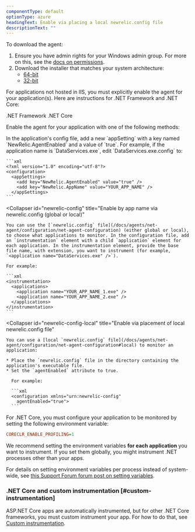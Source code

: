 ```yaml
---
componentType: default
optionType: azure
headingText: Enable via placing a local newrelic.config file
descriptionText: ""
---
```


To download the agent:

1. Ensure you have admin rights for your Windows admin group. For more on this, see the [docs on permissions](/docs/agents/net-agent/getting-started/compatibility-requirements-net-framework-agent#user-rights).
2. Download the installer that matches your system architecture:
   * [64-bit](https://download.newrelic.com/dot_net_agent/latest_release/NewRelicDotNetAgent_x64.msi)
   * [32-bit](https://download.newrelic.com/dot_net_agent/latest_release/NewRelicDotNetAgent_x86.msi)

For applications not hosted in IIS, you must explicitly enable the agent for your application(s). Here are instructions for .NET Framework and .NET Core: 

<Tabs>
  <TabsBar>
    <TabsBarItem id="enable-framework">.NET Framework</TabsBarItem>       
    <TabsBarItem id="enable-core">.NET Core</TabsBarItem>
  </TabsBar>

  <TabsPages>
    <TabsPageItem id="enable-framework">

Enable the agent for your application with one of the following methods:

<CollapserGroup>
  <Collapser
    id="app-config"
    title="Enable via application config file"
  >
    In the application's config file, add a new `appSetting` with a key named `NewRelic.AgentEnabled` and a value of `true`. For example, if the application name is `DataServices.exe`, edit `DataServices.exe.config` to:

    ```xml
    <?xml version="1.0" encoding="utf-8"?>
    <configuration>
      <appSettings>
        <add key="NewRelic.AgentEnabled" value="true" />
        <add key="NewRelic.AppName" value="YOUR_APP_NAME" />
      </appSettings>
    ```
  </Collapser>

  <Collapser
    id="newrelic-config"
    title="Enable by app name via newrelic.config (global or local)"
  >
    You can use the [`newrelic.config` file](/docs/agents/net-agent/configuration/net-agent-configuration) (either global or local), to choose what applications to monitor. In the configuration file, add an `instrumentation` element with a child `application` element for each application. In the instrumentation element, provide the base file name, with extension, you want to instrument (for example, `<application name="DataServices.exe" />`).

    For example:

    ```xml
    <instrumentation>
      <applications>
        <application name="YOUR_APP_NAME_1.exe" />
        <application name="YOUR_APP_NAME_2.exe" />
      </applications>
    </instrumentation>
    ```
  </Collapser>

  <Collapser
    id="newrelic-config-local"
    title="Enable via placement of local newrelic.config file"
  >
    You can use a [local `newrelic.config` file](/docs/agents/net-agent/configuration/net-agent-configuration#local) to monitor an application:

    * Place the `newrelic.config` file in the directory containing the application's executable file.
    * Set the `agentEnabled` attribute to true.

      For example:

      ```xml
      <configuration xmlns="urn:newrelic-config"
        agentEnabled="true">
      ```
  </Collapser>
</CollapserGroup>


  </TabsPageItem>
  <TabsPageItem id="enable-core">

For .NET Core, you must configure your application to be monitored by setting the following environment variable:

```ini
CORECLR_ENABLE_PROFILING=1
```

We recommend setting the environment variables **for each application** you want to instrument. If you set them globally, you might instrument .NET processes other than your apps.

For details on setting environment variables per process instead of system-wide, see [this Support Forum forum post on setting variables](https://discuss.newrelic.com/t/setting-net-core-agent-environment-variables-per-process/157750).

### .NET Core and custom instrumentation [#custom-instrumentation]

ASP.NET Core apps are automatically instrumented, but for other .NET Core frameworks, you must custom instrument your app. For how to do that, see [Custom instrumentation](/docs/agents/net-agent/custom-instrumentation/introduction-net-custom-instrumentation).

  </TabsPageItem>

  </TabsPages>
</Tabs>